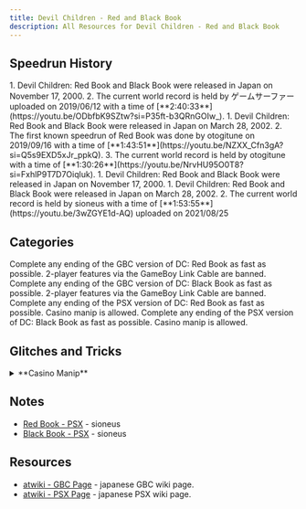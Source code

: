 ```yaml
---
title: Devil Children - Red and Black Book
description: All Resources for Devil Children - Red and Black Book
---
```




<DocsHero 
    content="Devil Children Black Book & Red Book are the first two games in the Devil Children series."
    srcUrl={psxCover}
    alt="Devil Children: Red/Black Book Box Cover"
/>

<LinkCard title="Leaderboards" href="https://www.speedrun.com/smtdcbbrb" description="See all the submitted runs on Speedrun.com"/>

## Speedrun History
<Tabs>
    <TabItem label="Red Book - GBC">
    <Steps>
        1. Devil Children: Red Book and Black Book were released in Japan on November 17, 2000.
    2. The current world record is held by ゲームサーファー uploaded on 2019/06/12 with a time of [**2:40:33**](https://youtu.be/ODbfbK9SZtw?si=P35ft-b3QRnGOIw_).
    </Steps>
    </TabItem>
    <TabItem label="Red Book - PS1">
    <Steps>
        1. Devil Children: Red Book and Black Book were released in Japan on March 28, 2002.
        2. The first known speedrun of Red Book was done by otogitune on 2019/09/16 with a time of [**1:43:51**](https://youtu.be/NZXX_Cfn3gA?si=Q5s9EXD5xJr_ppkQ).
        3. The current world record is held by otogitune with a time of [**1:30:26**](https://youtu.be/NrvHU95O0T8?si=FxhlP9T7D7Oiqluk).
    </Steps>
    </TabItem>
    <TabItem label="Black Book - GBC">
    <Steps>
        1. Devil Children: Red Book and Black Book were released in Japan on November 17, 2000.
    </Steps>
    </TabItem>
    <TabItem label="Black Book - PS1">
    <Steps>
        1. Devil Children: Red Book and Black Book were released in Japan on March 28, 2002.
        2. The current world record is held by sioneus with a time of [**1:53:55**](https://youtu.be/3wZGYE1d-AQ) uploaded on 2021/08/25
    </Steps>
    </TabItem>
</Tabs>

## Categories
<CardGrid>
    <Card title="Red Book(GBC)">Complete any ending of the GBC version of DC: Red Book as fast as possible. 2-player features via the GameBoy Link Cable are banned.</Card>
    <Card title="Black Book(GBC">Complete any ending of the GBC version of DC: Black Book as fast as possible. 2-player features via the GameBoy Link Cable are banned.</Card>
    <Card title="Red Book(PSX)">Complete any ending of the PSX version of DC: Red Book as fast as possible. Casino manip is allowed.</Card>
    <Card title="Black Book(PSX)">Complete any ending of the PSX version of DC: Black Book as fast as possible. Casino manip is allowed.</Card>
</CardGrid>

## Glitches and Tricks
<details>
<summary>**Casino Manip**</summary>
It was discovered that the Casino can be manipulated in the PS1 version. By saving in front of the counter for *Big or Small* and reloading, the sequence of numbers reproduced is always the same. This has also been tested in the downloadable version available in the Playstation Store. The winning sequence is "small, small, big, big, small, big, big, big, small, big, small, small, big" - this will grant more than enough coins for the run.
</details>

## Notes
- [Red Book - PSX](https://sioneus.me/notes/red-book) - sioneus
- [Black Book - PSX](https://sioneus.me/notes/black-book) - sioneus

## Resources
- [atwiki - GBC Page](https://w.atwiki.jp/devilchildren_br/pages/8.html) - japanese GBC wiki page.
- [atwiki - PSX Page](https://w.atwiki.jp/devilchildren_br/pages/343.html) - japanese PSX wiki page.
